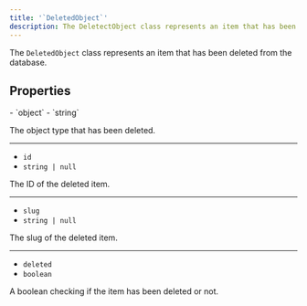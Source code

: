 ```yaml
---
title: '`DeletedObject`'
description: The DeletectObject class represents an item that has been deleted from the database.
---
```


The `DeletedObject` class represents an item that has been deleted from the database.

## Properties

<Properties>
  - `object`
  - `string`

  The object type that has been deleted.

  ---

  - `id`
  - `string | null`

  The ID of the deleted item.

  ---

  - `slug`
  - `string | null`

  The slug of the deleted item.

  ---

  - `deleted`
  - `boolean`

  A boolean checking if the item has been deleted or not.
</Properties>
